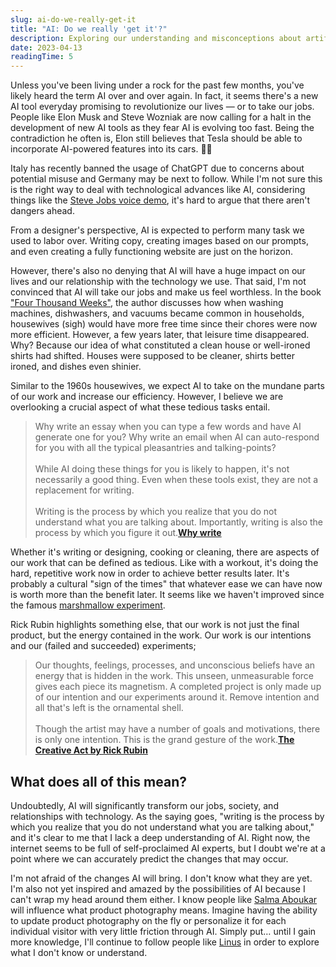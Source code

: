 ```yaml
---
slug: ai-do-we-really-get-it
title: "AI: Do we really 'get it'?"
description: Exploring our understanding and misconceptions about artificial intelligence and its impact on society.
date: 2023-04-13
readingTime: 5
---
```


Unless you've been living under a rock for the past few months, you've likely heard the term AI over and over again. In fact, it seems there's a new AI tool everyday promising to revolutionize our lives — or to take our jobs. People like Elon Musk and Steve Wozniak are now calling for a halt in the development of new AI tools as they fear AI is evolving too fast. Being the contradiction he often is, Elon still believes that Tesla should be able to incorporate AI-powered features into its cars. 🤷‍♂️ 

Italy has recently banned the usage of ChatGPT due to concerns about potential misuse and Germany may be next to follow. While I'm not sure this is the right way to deal with technological advances like AI, considering things like the <a href="https://twitter.com/BEASTMODE/status/1637613704312242176?s=20">Steve Jobs voice demo</a>, it's hard to argue that there aren't dangers ahead.

From a designer's perspective, AI is expected to perform many task we used to labor over. Writing copy, creating images based on our prompts, and even creating a fully functioning website are just on the horizon.

However, there's also no denying that AI will have a huge impact on our lives and our relationship with the technology we use. That said, I'm not convinced that AI will take our jobs and make us feel worthless. In the book <a href="https://literal.club/book/oliver-burkeman-four-thousand-weeks-nxfau">"Four Thousand Weeks"</a>, the author discusses how when washing machines, dishwashers, and vacuums became common in households,  housewives (sigh) would have more free time since their chores were now more efficient. However, a few years later, that leisure time disappeared. Why? Because our idea of what constituted a clean house or well-ironed shirts had shifted. Houses were supposed to be cleaner, shirts better ironed, and dishes even shinier.

Similar to the 1960s housewives, we expect AI to take on the mundane parts of our work and increase our efficiency. However, I believe we are overlooking a crucial aspect of what these tedious tasks entail.

> Why write an essay when you can type a few words and have AI generate one for you? Why write an email when AI can auto-respond for you with all the typical pleasantries and talking-points?<br /><br />While AI doing these things for you is likely to happen, it's not necessarily a good thing. Even when these tools exist, they are not a replacement for writing.<br /><br />Writing is the process by which you realize that you do not understand what you are talking about. Importantly, writing is also the process by which you figure it out.**<a href="https://fs.blog/why-write/">Why write</a>**


Whether it's writing or designing, cooking or cleaning, there are aspects of our work that can be defined as tedious. Like with a workout, it's doing the hard, repetitive work now in order to achieve better results later. It's probably a cultural "sign of the times" that whatever ease we can have now is worth more than the benefit later. It seems like we haven't improved since the famous <a href="https://www.theatlantic.com/family/archive/2018/06/marshmallow-test/561779/">marshmallow experiment</a>.

Rick Rubin highlights something else, that our work is not just the final product, but the energy contained in the work. Our work is our intentions and our (failed and succeeded) experiments;

> Our thoughts, feelings, processes, and unconscious beliefs have an energy that is hidden in the work. This unseen, unmeasurable force gives each piece its magnetism. A completed project is only made up of our intention and our experiments around it. Remove intention and all that's left is the ornamental shell.<br /><br />Though the artist may have a number of goals and motivations, there is only one intention. This is the grand gesture of the work.**<a href="https://literal.club/book/rick-rubin-the-creative-act-zbqmp">The Creative Act by Rick Rubin</a>**

## What does all of this mean?

Undoubtedly, AI will significantly transform our jobs, society, and relationships with technology. As the saying goes, "writing is the process by which you realize that you do not understand what you are talking about," and it's clear to me that I lack a deep understanding of AI. Right now, the internet seems to be full of self-proclaimed AI experts, but I doubt we're at a point where we can accurately predict the changes that may occur.

I'm not afraid of the changes AI will bring. I don't know what they are yet. I'm also not yet inspired and amazed by the possibilities of AI because I can't wrap my head around them either. I know people like <a href="https://twitter.com/Salmaaboukarr">Salma Aboukar</a> will influence what product photography means. Imagine having the ability to update product photography on the fly or personalize it for each individual visitor with very little friction through AI. Simply put… until I gain more knowledge, I'll continue to follow people like <a href="https://twitter.com/LinusEkenstam">Linus</a> in order to explore what I don't know or understand.